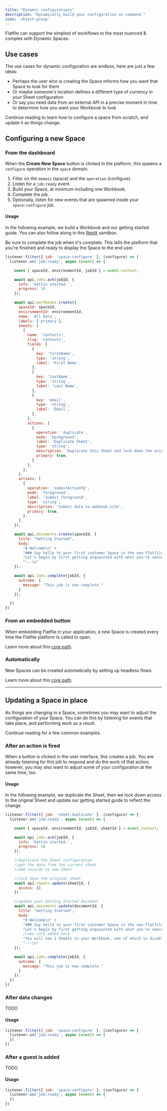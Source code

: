 ```yaml
---
title: "Dynamic configurations"
description: "Dynamically build your configuration on command."
icon: 'object-group'
---
```


Flatfile can support the simplest of workflows to the most nuanced & complex with Dynamic Spaces.

## Use cases

The use cases for dynamic configuration are endless, here are just a few ideas:

- Perhaps the user who is creating the Space informs how you want that Space to look for them
- Or maybe someone's location defines a different type of currency in your Sheet configuration
- Or say you need data from an external API in a precise moment in time to determine how you want your Workbook to look

Continue reading to learn how to configure a space from scratch, and update it as things change.


## Configuring a new Space

### From the dashboard

When the **Create New Space** button is clicked in the platform, this spawns a `configure` operation in the `space` domain. 


1. Filter on the `domain` (space) and the `operation` (configure). 
2. Listen for a `job:ready` event.
3. Build your Space, at minimum including one Workbook.
4. Complete the job.
5. Optionally, listen for new events that are spawned inside your `space:configure` job. 


#### Usage

In the following example, we build a Workbook and our getting started guide. 
You can also follow along in this [Replit](https://replit.com/@flatfile/configure-a-space#index.js) sandbox.

<Tip>
  Be sure to complete the job when it's complete. 
  This tells the platform that you're finished and ready to display the Space to the end user.
</Tip>

```jsx listener.js
listener.filter({ job: 'space:configure' }, (configure) => {
  listener.on('job:ready', async (event) => {

    const { spaceId, environmentId, jobId } = event.context;

    await api.jobs.ack(jobId, {
      info: 'Gettin started.',
      progress: 10
    });

    await api.workbooks.create({
      spaceId: spaceId,
      environmentId: environmentId,
      name: 'All Data',
      labels: ['primary'],
      sheets: [
        {
          name: 'Contacts',
          slug: 'contacts',
          fields: [
            {
              key: 'firstName',
              type: 'string',
              label: 'First Name',
            },
            {
              key: 'lastName',
              type: 'string',
              label: 'Last Name',
            },
            {
              key: 'email',
              type: 'string',
              label: 'Email',
            },
          ],
          actions: [
            {
              operation: 'duplicate',
              mode: 'background',
              label: 'Duplicate Sheet',
              type: 'string',
              description: 'Duplicate this Sheet and lock down the original.',
              primary: true,
            }
          ],
        },
      ],
      actions: [
        {
          operation: 'submitActionFg',
          mode: 'foreground',
          label: 'Submit foreground',
          type: 'string',
          description: 'Submit data to webhook.site',
          primary: true,
        },
      ],
    });

    await api.documents.create(spaceId, {
      title: "Getting Started",
      body:
        "# Welcome\n" +
        "### Say hello to your first customer Space in the new Flatfile!\n" +
        "Let's begin by first getting acquainted with what you're seeing in your Space initially.\n" +
        "---\n"
    });

    await api.jobs.complete(jobId, {
      outcome: {
        message: "This job is now complete."
      }
    });

  })
})
```

### From an embedded button

When embedding Flatfile in your application, a new Space is created every time 
the Flatfile platform is called to open.

Learn more about this [core path](../core-paths/embedding). 

### Automatically

New Spaces can be created automatically by setting up headless flows.

Learn more about this [core path](../core-paths/headless).

---

## Updating a Space in place

As things are changing in a Space, sometimes you may want to adjust the configuration of your Space.
You can do this by listening for events that take place, and performing work as a result.

Continue reading for a few common examples.

### After an action is fired

When a button is clicked in the user interface, this creates a job. 
You are already listening for this job to respond and do the work of that action; 
however, you may also want to adjust some of your configuration at the same time, too.

#### Usage

In the following example, we duplicate the Sheet, then we lock down access to the original Sheet 
and update our getting started guide to reflect the change.

```jsx listener.js
listener.filter({ job: 'sheet:duplicate' }, (configure) => {
  listener.on('job:ready', async (event) => {

    const { spaceId, environmentId, jobId, sheetId } = event.context;

    await api.jobs.ack(jobId, {
      info: 'Gettin started.',
      progress: 10
    });

    //duplicate the Sheet configuration
    //get the data from the current sheet
    //add records to new Sheet

    //lock down the original Sheet
    await api.sheets.update(sheetId, {
      access: []
    })

    //update your Getting Started document
    await api.documents.update(documentId, {
      title: "Getting Started",
      body:
        "# Welcome\n" +
        "### Say hello to your first customer Space in the new Flatfile!\n" +
        "Let's begin by first getting acquainted with what you're seeing in your Space initially.\n" +
        //new info added here
        "You will see 2 Sheets in your Workbook, one of which is disabled.\n" +
        "---\n"
    });

    await api.jobs.complete(jobId, {
      outcome: {
        message: "This job is now complete."
      }
    });
  })
})
```

### After data changes

TODO

#### Usage

```jsx listener.js
listener.filter({ job: 'space:configure' }, (configure) => {
  listener.on('job:ready', async (event) => {
  })
})
```

### After a guest is added

TODO

#### Usage

```jsx listener.js
listener.filter({ job: 'space:configure' }, (configure) => {
  listener.on('job:ready', async (event) => {
  })
})
```